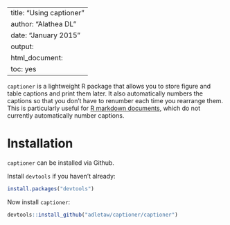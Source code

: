 <!--
%\VignetteEngine{knitr::knitr}
%\VignetteIndexEntry{Using captioner}
-->

---
title: "Using captioner"
author: "Alathea DL"
date: "January 2015"
output:
  html_document:
    toc: yes
---

`captioner` is a lightweight R package that allows you to store figure and table captions and print them later.  It also automatically numbers the captions so that you don't have to renumber each time you rearrange them.  This is particularly useful for [R markdown documents](http://rmarkdown.rstudio.com/), which do not currently automatically number captions.

# Installation

`captioner` can be installed via Github.

Install `devtools` if you haven't already:

```r
install.packages("devtools")
```

Now install `captioner`:

```r
devtools::install_github("adletaw/captioner/captioner")
```

